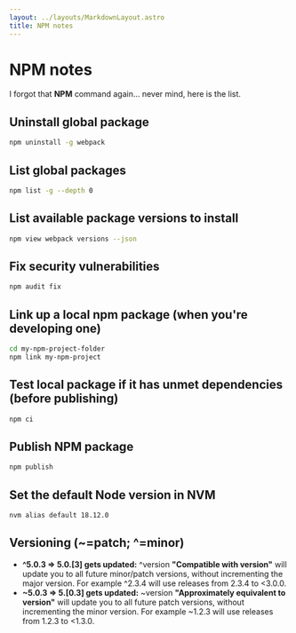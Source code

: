 ```yaml
---
layout: ../layouts/MarkdownLayout.astro
title: NPM notes
---
```


# NPM notes

I forgot that **NPM** command again... never mind, here is the list.

## Uninstall global package

```sh
npm uninstall -g webpack
```

## List global packages

```sh
npm list -g --depth 0
```

## List available package versions to install

```sh
npm view webpack versions --json
```

## Fix security vulnerabilities

```sh
npm audit fix
```

## Link up a local npm package (when you're developing one)

```sh
cd my-npm-project-folder
npm link my-npm-project
```

## Test local package if it has unmet dependencies (before publishing)

```sh
npm ci
```

## Publish NPM package

```sh
npm publish
```

## Set the default Node version in NVM

```sh
nvm alias default 18.12.0
```

## Versioning (~=patch; ^=minor)

- **^5.0.3 =\> 5.0.[3] gets updated:** ^version **"Compatible with version"** will update you to all future minor/patch versions, without incrementing the major version. For example ^2.3.4 will use releases from 2.3.4 to \<3.0.0.
- **~5.0.3 =\> 5.[0.3] gets updated:** ~version **"Approximately equivalent to version"** will update you to all future patch versions, without incrementing the minor version. For example ~1.2.3 will use releases from 1.2.3 to \<1.3.0.
